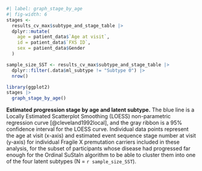
::: {#suppfig-stage-by-age}

```r
#| label: graph_stage_by_age
#| fig-width: 6
stages <-
  results_cv_max$subtype_and_stage_table |>
  dplyr::mutate(
    age = patient_data$`Age at visit`,
    id = patient_data$`FXS ID`,
    sex = patient_data$Gender
  )

sample_size_SST <- results_cv_max$subtype_and_stage_table |> 
  dplyr::filter(.data$ml_subtype != "Subtype 0") |> 
  nrow()

library(ggplot2)
stages |>
  graph_stage_by_age()

```

**Estimated progression stage by age and latent subtype.**
The blue line is a Locally Estimated Scatterplot Smoothing (LOESS)
non-parametric regression curve [@cleveland1992local],
and the gray ribbon is a 95% confidence interval for the LOESS curve.
Individual data points represent the 
age at visit (x-axis) and 
estimated event sequence stage number at visit (y-axis)
for individual Fragile X premutation carriers included in
these analysis,
for the subset of participants whose 
disease had progressed far enough for 
the Ordinal SuStaIn algorithm to be able to
cluster them into one of the four latent subtypes
(N = `r sample_size_SST`).

:::
